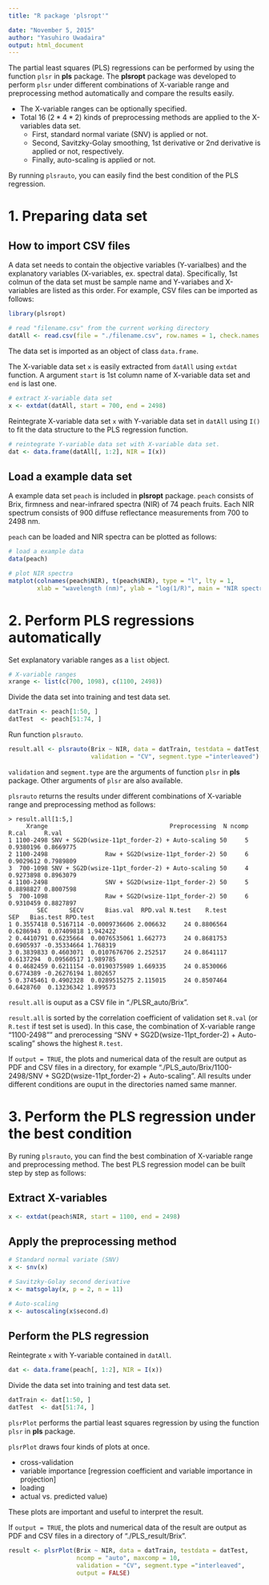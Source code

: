 ```yaml
---
title: "R package 'plsropt'"

date: "November 5, 2015"
author: "Yasuhiro Uwadaira"
output: html_document
---
```


The partial least squares (PLS) regressions can be performed by using the function `plsr` in **pls** package. The **plsropt** package was developed to perform `plsr` under different combinations of X-variable range and preprocessing method automatically and compare the results easily.

* The X-variable ranges can be optionally specified.
* Total 16 ($2*4*2$) kinds of preprocessing methods are applied to the X-variables data set.
    + First, standard normal variate (SNV) is applied or not.
    + Second, Savitzky-Golay smoothing, 1st derivative or 2nd derivative is applied or not, respectively.
    + Finally, auto-scaling is applied or not.

By running `plsrauto`, you can easily find the best condition of the PLS regression.

# 1. Preparing data set

## How to import CSV files

A data set needs to contain the objective variables (Y-varialbes) and the explanatory variables (X-variables, ex. spectral data).
Specifically, 1st colmun of the data set must be sample name and Y-variabes and X-variables are listed as this order.
For example, CSV files can be imported as follows:

```r
library(plsropt)
```

```r
# read "filename.csv" from the current working directory
datAll <- read.csv(file = "./filename.csv", row.names = 1, check.names = F)
```

The data set is imported as an object of class `data.frame`.

The X-variable data set `x` is easily extracted from `datAll` using `extdat` function. A argument `start` is 1st column name of X-variable data set and `end` is last one.

```r
# extract X-variable data set
x <- extdat(datAll, start = 700, end = 2498)
```

Reintegrate X-variable data set `x` with Y-variable data set in `datAll` using `I()` to fit the data structure to the PLS regression function.

```r
# reintegrate Y-variable data set with X-variable data set.
dat <- data.frame(datAll[, 1:2], NIR = I(x))
```

## Load a example data set

A example data set `peach` is included in **plsropt** package. `peach` consists of Brix, firmness and near-infrared spectra (NIR) of 74 peach fruits. Each NIR spectrum consists of 900 diffuse reflectance measurements from 700 to 2498 nm.

`peach` can be loaded and NIR spectra can be plotted as follows:

```r
# load a example data
data(peach)

# plot NIR spectra
matplot(colnames(peach$NIR), t(peach$NIR), type = "l", lty = 1,
        xlab = "wavelength (nm)", ylab = "log(1/R)", main = "NIR spectra of intact peach fruits")
```


# 2. Perform PLS regressions automatically

Set explanatory variable ranges as a `list` object. 

```r
# X-variable ranges
xrange <- list(c(700, 1098), c(1100, 2498))
```

Divide the data set into training and test data set.

```r
datTrain <- peach[1:50, ]
datTest  <- peach[51:74, ]
```

Run function `plsrauto`.

```r
result.all <- plsrauto(Brix ~ NIR, data = datTrain, testdata = datTest, xrange = xrange, 
                       validation = "CV", segment.type ="interleaved")
```

`validation` and `segment.type` are the arguments of function `plsr` in **pls** package.
Other arguments of `plsr` are also available.

`plsrauto` returns the results under different combinations of X-variable range and preprocessing method as follows:

```
> result.all[1:5,]
     Xrange                                  Preprocessing  N ncomp     R.cal     R.val
1 1100-2498 SNV + SG2D(wsize-11pt_forder-2) + Auto-scaling 50     5 0.9380196 0.8669775
2 1100-2498                Raw + SG2D(wsize-11pt_forder-2) 50     6 0.9029612 0.7989809
3  700-1098 SNV + SG2D(wsize-11pt_forder-2) + Auto-scaling 50     4 0.9273898 0.8963079
4 1100-2498                SNV + SG2D(wsize-11pt_forder-2) 50     5 0.8898827 0.8007598
5  700-1098                Raw + SG2D(wsize-11pt_forder-2) 50     6 0.9310459 0.8827897
        SEC      SECV      Bias.val  RPD.val N.test    R.test       SEP   Bias.test RPD.test
1 0.3557418 0.5167114 -0.0009736606 2.006632     24 0.8806564 0.6286943  0.07409818 1.942422
2 0.4410791 0.6235664  0.0076535061 1.662773     24 0.8681753 0.6905937 -0.35334664 1.768319
3 0.3839833 0.4603071  0.0107676706 2.252517     24 0.8641117 0.6137294  0.09560517 1.989785
4 0.4682459 0.6211154 -0.0190375989 1.669335     24 0.8530066 0.6774389 -0.26276194 1.802657
5 0.3745461 0.4902328  0.0289515275 2.115015     24 0.8507464 0.6428760  0.13236342 1.899573
```
`result.all` is ouput as a CSV file in "./PLSR_auto/Brix".

`result.all` is sorted by the correlation coefficient of validation set `R.val` (or `R.test` if test set is used). In this case, the combination of X-variable range "1100-2498"" and prerocessing "SNV + SG2D(wsize-11pt_forder-2) + Auto-scaling" shows the highest `R.test`.

If `output = TRUE`, the plots and numerical data of the result are output as PDF and CSV files in a directory, for example "./PLS_auto/Brix/1100-2498/SNV + SG2D(wsize-11pt_forder-2) + Auto-scaling". All results under different conditions are ouput in the directories named same manner.

# 3. Perform the PLS regression under the best condition

By runing `plsrauto`, you can find the best combination of X-variable range and preprocessing method. The best PLS regression model can be built step by step as follows:

## Extract X-variables

```r
x <- extdat(peach$NIR, start = 1100, end = 2498)
```

## Apply the preprocessing method

```r
# Standard normal variate (SNV)
x <- snv(x)

# Savitzky-Golay second derivative
x <- matsgolay(x, p = 2, n = 11)

# Auto-scaling
x <- autoscaling(x$second.d)
```

## Perform the PLS regression

Reintegrate `x` with Y-variable contained in `datAll`. 

```r
dat <- data.frame(peach[, 1:2], NIR = I(x))
```

Divide the data set into training and test data set.

```r
datTrain <- dat[1:50, ]
datTest  <- dat[51:74, ]
```

`plsrPlot` performs the partial least squares regression by using the function `plsr` in **pls** package.

`plsrPlot` draws four kinds of plots at once.

* cross-validation
* variable importance [regression coefficient and variable importance in projection]
* loading
* actual vs. predicted value)

These plots are important and useful to interpret the result.

If `output = TRUE`, the plots and numerical data of the result are output as PDF and CSV files in a directory of "./PLS_result/Brix". 

```r
result <- plsrPlot(Brix ~ NIR, data = datTrain, testdata = datTest,
                   ncomp = "auto", maxcomp = 10,
                   validation = "CV", segment.type ="interleaved",
                   output = FALSE)
```

